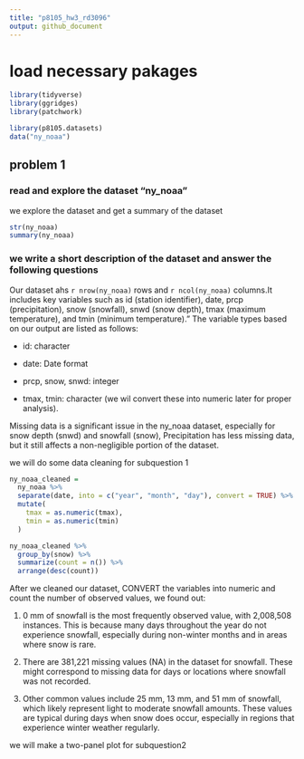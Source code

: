 ```yaml
---
title: "p8105_hw3_rd3096"
output: github_document
---
```


# load necessary pakages 
```r
library(tidyverse)
library(ggridges)
library(patchwork)

library(p8105.datasets)
data("ny_noaa")
```

## problem 1

### read and explore the dataset "ny_noaa"

we explore the dataset and get a summary of the dataset

```r
str(ny_noaa)
summary(ny_noaa)
```

### we write a short description of the dataset and answer the following questions

Our dataset ahs `r nrow(ny_noaa)` rows and `r ncol(ny_noaa)` columns.It includes key variables such as id (station identifier), date, prcp (precipitation), snow (snowfall), snwd (snow depth), tmax (maximum temperature), and tmin (minimum temperature)."
The variable types based on our output are listed as follows:

* id: character

* date: Date format

* prcp, snow, snwd: integer

* tmax, tmin: character (we wil convert these into numeric later for proper analysis).

Missing data is a significant issue in the ny_noaa dataset, especially for snow depth (snwd) and snowfall (snow), Precipitation has less missing data, but it still affects a non-negligible portion of the dataset.

we will do some data cleaning for subquestion 1

```r
ny_noaa_cleaned = 
  ny_noaa %>%
  separate(date, into = c("year", "month", "day"), convert = TRUE) %>%
  mutate(
    tmax = as.numeric(tmax),    
    tmin = as.numeric(tmin)               
  )

ny_noaa_cleaned %>%
  group_by(snow) %>%
  summarize(count = n()) %>%
  arrange(desc(count))
```
After we cleaned our dataset, CONVERT the variables into numeric and count the number of observed values, we found out:

1. 0 mm of snowfall is the most frequently observed value, with 2,008,508 instances. This is because many days throughout the year do not experience snowfall, especially during non-winter months and in areas where snow is rare.

2. There are 381,221 missing values (NA) in the dataset for snowfall. These might correspond to missing data for days or locations where snowfall was not recorded.

3. Other common values include 25 mm, 13 mm, and 51 mm of snowfall, which likely represent light to moderate snowfall amounts. These values are typical during days when snow does occur, especially in regions that experience winter weather regularly.

we will make a two-panel plot for subquestion2
```r

```


